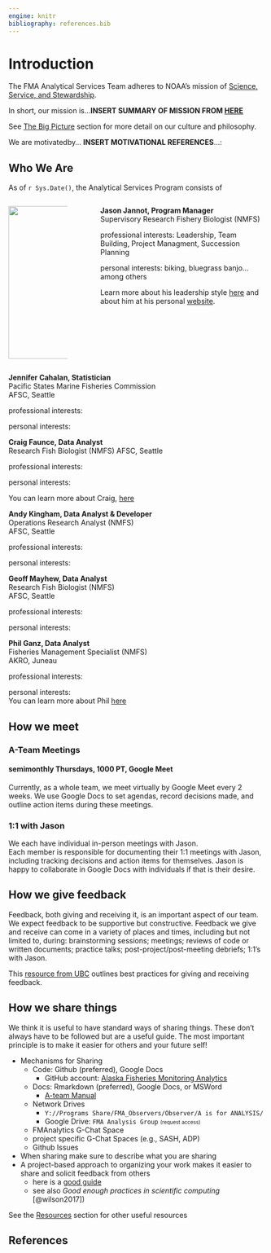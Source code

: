 ```yaml
---
engine: knitr
bibliography: references.bib
---
```


# Introduction {#intro}

The FMA Analytical Services Team adheres to NOAA's mission of [Science, Service, and Stewardship](https://www.noaa.gov/our-mission-and-vision).

In short, our mission is...**INSERT SUMMARY OF MISSION FROM [HERE](02-the-big-picture.qmd#sec-big-picture)**

See [The Big Picture](02-the-big-picture.qmd#sec-big_picture) section for more detail on our culture and philosophy.

We are motivatedby... **INSERT MOTIVATIONAL REFERENCES**...:

<!-- *\[To come: recommended reading list\]* -->

## Who We Are
 As of `r Sys.Date()`, the Analytical Services Program consists of
 
:::: {.columns}

::: {.column width="25%"}   
 
 ![](_img/JJ_immersionsuit.jpg){height=300}

:::

:::{.column width="5%"}

 <!-- empty to create space -->

:::

:::{.column width="70%"}
 
 **Jason Jannot, Program Manager**    
  Supervisory Research Fishery Biologist (NMFS)
 
  professional interests: Leadership, Team Building, Project Managment, Succession Planning    
  
  personal interests: biking, bluegrass banjo...among others 
 
 Learn more about his leadership style [here](999-jjphilosophy.qmd) and about him at his personal [website](https://jjannot.github.io/). 
 
:::    

::::
 
 
 **Jennifer Cahalan, Statistician**    
 Pacific States Marine Fisheries Commission    
 AFSC, Seattle
 
  professional interests:     
  
  personal interests: 
 
 **Craig Faunce, Data Analyst**    
 Research Fish Biologist (NMFS)
 AFSC, Seattle
 
  professional interests:     
  
  personal interests: 
 
 You can learn more about Craig, [here](https://www.fisheries.noaa.gov/contact/craig-h-faunce)
 
 **Andy Kingham, Data Analyst & Developer**    
 Operations Research Analyst (NMFS)    
 AFSC, Seattle
 
  professional interests:     
  
  personal interests: 
 
 **Geoff Mayhew, Data Analyst**    
 Research Fish Biologist (NMFS)    
 AFSC, Seattle
 
  professional interests:     
  
  personal interests: 
 
 **Phil Ganz, Data Analyst**    
 Fisheries Management Specialist (NMFS)    
 AKRO, Juneau

 professional interests:     
  
 personal interests:    
 You can learn more about Phil [here](https://www.fisheries.noaa.gov/contact/phil-ganz)

## How we meet

### A-Team Meetings
#### semimonthly Thursdays, 1000 PT, Google Meet
Currently, as a whole team, we meet virtually by Google Meet every 2 weeks. We use Google Docs to set agendas, record decisions made, and outline action items during these meetings. 

### 1:1 with Jason
We each have individual in-person meetings with Jason.    
Each  member is responsible for documenting their 1:1 meetings with Jason, including tracking decisions and action items for themselves. Jason is happy to collaborate in Google Docs with individuals if that is their desire.

## How we give feedback

Feedback, both giving and receiving it, is an important aspect of our team. We expect feedback to be supportive but constructive. Feedback we give and receive can come in a variety of places and times, including but not limited to, during: brainstorming sessions; meetings; reviews of code or written documents; practice talks; post-project/post-meeting debriefs; 1:1's with Jason. 

This [resource from UBC](https://scwrl.ubc.ca/stem-writing-resources/learning-strategies-for-communicating-science/how-to-give-and-receive-effective-feedback/) outlines best practices for giving and receiving feedback.

## How we share things

We think it is useful to have standard ways of sharing things. These don't always have to be followed but are a useful guide. The most important principle is to make it easier for others and your future self!    

* Mechanisms for Sharing
  * Code: Github (preferred), Google Docs    
    * GitHub account: [Alaska Fisheries Monitoring Analytics](https://github.com/Alaska-Fisheries-Monitoring-Analytics)    
  * Docs: Rmarkdown (preferred), Google Docs, or MSWord    
    * [A-team Manual](https://github.com/Alaska-Fisheries-Monitoring-Analytics/ateam-manual)    
  * Network Drives    
    * `Y://Programs Share/FMA_Observers/Observer/A is for ANALYSIS/`    
    * Google Drive: `FMA Analysis Group` <font size="1.5"> (request access) </font>
  * FMAnalytics G-Chat Space    
  * project specific G-Chat Spaces (e.g., SASH, ADP)    
  * Github Issues    
* When sharing make sure to describe what you are sharing    
* A project-based approach to organizing your work makes it easier to share and solicit feedback from others    
  * here is a [good guide](https://www.r-bloggers.com/2018/08/structuring-r-projects/)    
  * see also *Good enough practices in scientific computing* [@wilson2017])   
  
See the [Resources](09-resources.qmd#resources) section for other useful resources 

## References

